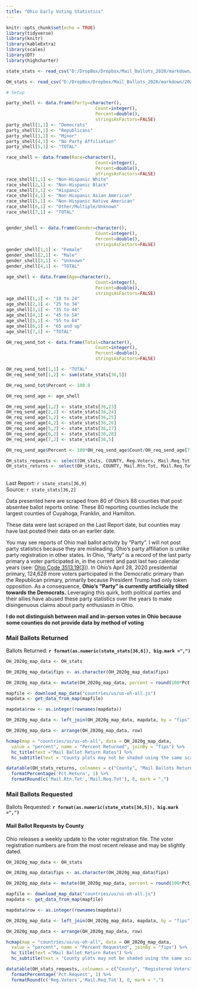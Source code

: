 ```yaml
---
title: "Ohio Early Voting Statistics"
---
```

```r
knitr::opts_chunk$set(echo = TRUE)
library(tidyverse)
library(knitr)
library(kableExtra)
library(scales)
library(DT)
library(highcharter)

state_stats <- read_csv("D:/DropBox/Dropbox/Mail_Ballots_2020/markdown/2020G_Early_Vote.csv")

OH_stats <- read_csv("D:/DropBox/Dropbox/Mail_Ballots_2020/markdown/2020G_Early_Vote_OH.csv")

# Setup

party_shell <- data.frame(Party=character(),
                                  Count=integer(),
                                  Percent=double(),
                                  stringsAsFactors=FALSE)
party_shell[1,1] <- "Democrats"
party_shell[2,1] <- "Republicans"
party_shell[3,1] <- "Minor"
party_shell[4,1] <- "No Party Affiliation"
party_shell[5,1] <- "TOTAL"

race_shell <- data.frame(Race=character(),
                                  Count=integer(),
                                  Percent=double(),
                                  stringsAsFactors=FALSE)
race_shell[1,1] <- "Non-Hispanic White"
race_shell[2,1] <- "Non-Hispanic Black"
race_shell[3,1] <- "Hispanic"
race_shell[4,1] <- "Non-Hispanic Asian American"
race_shell[5,1] <- "Non-Hispanic Native American"
race_shell[6,1] <- "Other/Multiple/Unknown"
race_shell[7,1] <- "TOTAL"


gender_shell <- data.frame(Gender=character(),
                                  Count=integer(),
                                  Percent=double(),
                                  stringsAsFactors=FALSE)
gender_shell[1,1] <- "Female"
gender_shell[2,1] <- "Male"
gender_shell[3,1] <- "Unknown"
gender_shell[4,1] <- "TOTAL"

age_shell <- data.frame(Age=character(),
                                  Count=integer(),
                                  Percent=double(),
                                  stringsAsFactors=FALSE)
age_shell[1,1] <- "18 to 24"
age_shell[2,1] <- "25 to 34"
age_shell[3,1] <- "35 to 44"
age_shell[4,1] <- "45 to 54"
age_shell[5,1] <- "55 to 64"
age_shell[6,1] <- "65 and up"
age_shell[7,1] <- "TOTAL"

OH_req_send_tot <- data.frame(Total=character(),
                                  Count=integer(),
                                  Percent=double(),
                                  stringsAsFactors=FALSE)

OH_req_send_tot[1,1] <- "TOTAL"
OH_req_send_tot[1,2] <- sum(state_stats[36,5]) 

OH_req_send_tot$Percent <- 100.0

OH_req_send_age <- age_shell

OH_req_send_age[1,2] <- state_stats[36,23] 
OH_req_send_age[2,2] <- state_stats[36,24] 
OH_req_send_age[3,2] <- state_stats[36,25] 
OH_req_send_age[4,2] <- state_stats[36,26] 
OH_req_send_age[5,2] <- state_stats[36,27] 
OH_req_send_age[6,2] <- state_stats[36,28] 
OH_req_send_age[7,2] <- state_stats[36,5] 

OH_req_send_age$Percent <- 100*OH_req_send_age$Count/OH_req_send_age[7,2]

OH_stats_requests <- select(OH_stats, COUNTY, Reg.Voters, Mail.Req.Tot, Pct.Request)
OH_stats_returns <- select(OH_stats, COUNTY, Mail.Rtn.Tot, Mail.Req.Tot, Pct.Return)
```
## {.tabset}
Last Report: `r state_stats[36,9]`  
Source:  `r state_stats[36,2]`

Data presented here are scraped from 80 of Ohio's 88 counties that post absentee ballot reports online. These 80 reporting counties include the largest counties of Cuyahoga, Franklin, and Hamilton.  

These data were last scraped on the Last Report date, but counties may have last posted their data on an earlier date.

You may see reports of Ohio mail ballot activity by "Party". I will not post party statistics because they are misleading. Ohio's party affiliation is unlike party registration in other states. In Ohio, "Party" is a record of the last party primary a voter participated in, in the current and past last two calendar years (see: [Ohio Code 3513.19(3)](https://codes.ohio.gov/orc/3513.19)). In Ohio's April 28, 2020 presidential primary, 124,628 more voters participated in the Democratic primary than the Republican primary, primarily because President Trump had only token opposition. As a consequence, **Ohio's "Party" is currently artificially tilted towards the Democrats.** Leveraging this quirk, both political parties and their allies have abused these party statistics over the years to make disingenuous claims about party enthusiasm in Ohio.

**I do not distinguish between mail and in-person votes in Ohio because some counties do not provide data by method of voting**  

### Mail Ballots Returned

Ballots Returned: **`r format(as.numeric(state_stats[36,6]), big.mark =",")`**

``` r

OH_2020g_map_data <- OH_stats

OH_2020g_map_data$fips <- as.character(OH_2020g_map_data$fips)

OH_2020g_map_data <- mutate(OH_2020g_map_data, percent = round(100*Pct.Return, digits = 1))

mapfile <- download_map_data("countries/us/us-oh-all.js")
mapdata <- get_data_from_map(mapfile)

mapdata$row <- as.integer(rownames(mapdata))

OH_2020g_map_data <- left_join(OH_2020g_map_data, mapdata, by = "fips")

OH_2020g_map_data <- arrange(OH_2020g_map_data, row)

hcmap(map = "countries/us/us-oh-all", data = OH_2020g_map_data,
  value = "percent", name = "Percent Returned", joinBy = "fips") %>%
  hc_title(text ="Mail Ballot Return Rates") %>%
  hc_subtitle(text = "County plots may not be shaded using the same scale")
```

``` r
datatable(OH_stats_returns, colnames = c("County", "Mail Ballots Returned", "Mail Ballot Requests", "Percent Returned"), rownames = F) %>%
  formatPercentage('Pct.Return', 1) %>%
  formatRound(c('Mail.Rtn.Tot','Mail.Req.Tot'), 0, mark = ",")
```

### Mail Ballots Requested

Ballots Requested: **`r format(as.numeric(state_stats[36,5]), big.mark =",")`**

#### Mail Ballot Requests by County
Ohio releases a weekly update to the voter registration file. The voter registration numbers are from the most recent release and may be slightly dated.

``` r

OH_2020g_map_data <- OH_stats

OH_2020g_map_data$fips <- as.character(OH_2020g_map_data$fips)

OH_2020g_map_data <- mutate(OH_2020g_map_data, percent = round(100*Pct.Request, digits = 1))

mapfile <- download_map_data("countries/us/us-oh-all.js")
mapdata <- get_data_from_map(mapfile)

mapdata$row <- as.integer(rownames(mapdata))

OH_2020g_map_data <- left_join(OH_2020g_map_data, mapdata, by = "fips")

OH_2020g_map_data <- arrange(OH_2020g_map_data, row)

hcmap(map = "countries/us/us-oh-all", data = OH_2020g_map_data,
  value = "percent", name = "Percent Requested", joinBy = "fips") %>%
  hc_title(text ="Mail Ballot Return Rates") %>%
  hc_subtitle(text = "County plots may not be shaded using the same scale")
```

``` r
datatable(OH_stats_requests, colnames = c("County", "Registered Voters", "Mail Ballot Requests", "Percent Requested"), rownames = F) %>%
  formatPercentage('Pct.Request', 1) %>%
  formatRound(c('Reg.Voters','Mail.Req.Tot'), 0, mark = ",")
```
